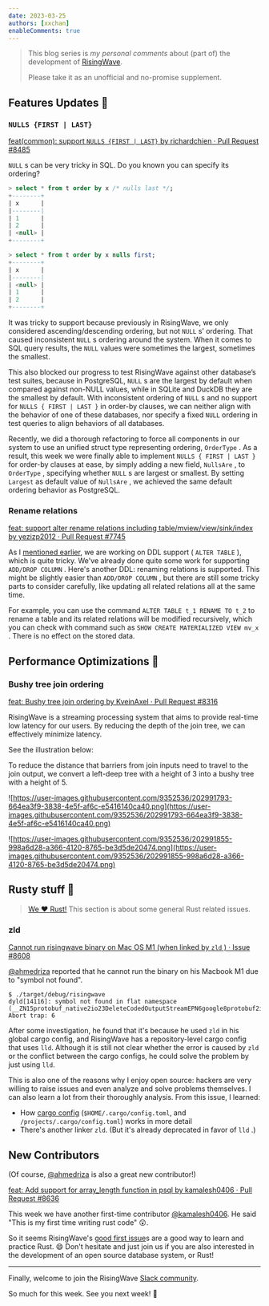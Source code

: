 ```yaml
---
date: 2023-03-25
authors: [xxchan]
enableComments: true
---
```


> This blog series is *my personal comments* about (part of) the development of [RisingWave](https://github.com/risingwavelabs/risingwave).
>
> Please take it as an unofficial and no-promise supplement.

## Features Updates 🌟

### `NULLS {FIRST | LAST}`

[feat(common): support `NULLS {FIRST | LAST}` by richardchien · Pull Request #8485](https://github.com/risingwavelabs/risingwave/pull/8485)

`NULL` s can be very tricky in SQL. Do you known you can specify its ordering?

```sql
> select * from t order by x /* nulls last */; 
+--------+
| x      |
|--------|
| 1      |
| 2      |
| <null> |
+--------+

> select * from t order by x nulls first;
+--------+
| x      |
|--------|
| <null> |
| 1      |
| 2      |
+--------+
```

It was tricky to support because previously in RisingWave, we only considered ascending/descending ordering, but not `NULL` s’ ordering. That caused inconsistent `NULL` s ordering around the system. When it comes to SQL query results, the `NULL` values were sometimes the largest, sometimes the smallest.

This also blocked our progress to test RisingWave against other database’s test suites, because in PostgreSQL, `NULL` s are the largest by default when compared against non-NULL values, while in SQLite and DuckDB they are the smallest by default. With inconsistent ordering of `NULL` s and no support for `NULLS { FIRST | LAST }` in order-by clauses, we can neither align with the behavior of one of these databases, nor specify a fixed `NULL` ordering in test queries to align behaviors of all databases.

Recently, we did a thorough refactoring to force all components in our system to use an unified struct type representing ordering, `OrderType` . As a result, this week we were finally able to implement `NULLS { FIRST | LAST }` for order-by clauses at ease, by simply adding a new field, `NullsAre` , to `OrderType` , specifying whether `NULL` s are largest or smallest. By setting `Largest` as default value of `NullsAre` , we achieved the same default ordering behavior as PostgreSQL.

### Rename relations

[feat: support alter rename relations including table/mview/view/sink/index by yezizp2012 · Pull Request #7745](https://github.com/risingwavelabs/risingwave/pull/7745)

As I [mentioned earlier](https://xxchan.github.io/this-week-in-risingwave/2023/02/25/twirw-2.html#table-schema-change), we are working on DDL support ( `ALTER TABLE` ), which is quite tricky. We've already done quite some work for supporting `ADD/DROP COLUMN` . Here's another DDL: renaming relations is supported. This might be slightly easier than `ADD/DROP COLUMN` , but there are still some tricky parts to consider carefully, like updating all related relations all at the same time.

For example, you can use the command `ALTER TABLE t_1 RENAME TO t_2` to rename a table and its related relations will be modified recursively, which you can check with command such as `SHOW CREATE MATERIALIZED VIEW mv_x` . There is no effect on the stored data.

## Performance Optimizations 💪

### Bushy tree join ordering

[feat: Bushy tree join ordering by KveinAxel · Pull Request #8316](https://github.com/risingwavelabs/risingwave/pull/8316#pullrequestreview-1345479333)

RisingWave is a streaming processing system that aims to provide real-time low latency for our users. By reducing the depth of the join tree, we can effectively minimize latency.

See the illustration below:

To reduce the distance that barriers from join inputs need to travel to the join output, we convert a left-deep tree with a height of 3 into a bushy tree with a height of 5.

![https://user-images.githubusercontent.com/9352536/202991793-664ea3f9-3838-4e5f-af6c-e5416140ca40.png](https://user-images.githubusercontent.com/9352536/202991793-664ea3f9-3838-4e5f-af6c-e5416140ca40.png)

![https://user-images.githubusercontent.com/9352536/202991855-998a6d28-a366-4120-8765-be3d5de20474.png](https://user-images.githubusercontent.com/9352536/202991855-998a6d28-a366-4120-8765-be3d5de20474.png)

## Rusty stuff 🦀️

> [We ❤️ Rust!](https://www.risingwave-labs.com/blog/building-a-cloud-database-from-scratch-why-we-moved-from-cpp-to-rust/) This section is about some general Rust related issues.

### zld

[Cannot run risingwave binary on Mac OS M1 (when linked by `zld` ) · Issue #8608](https://github.com/risingwavelabs/risingwave/issues/8608)

[@ahmedriza](https://github.com/ahmedriza) reported that he cannot run the binary on his Macbook M1 due to "symbol not found".

```
$ ./target/debug/risingwave
dyld[14116]: symbol not found in flat namespace (__ZN15protobuf_native2io23DeleteCodedOutputStreamEPN6google8protobuf2io17CodedOutputStreamE)
Abort trap: 6
```

After some investigation, he found that it's because he used `zld` in his global cargo config, and RisingWave has a repository-level cargo config that uses `lld`. Although it is still not clear whether the error is caused by `zld` or the conflict between the cargo configs, he could solve the problem by just using `lld`.

This is also one of the reasons why I enjoy open source: hackers are very willing to raise issues and even analyze and solve problems themselves. I can also learn a lot from their thoroughly analysis. From this issue, I learned:
- How [cargo config](https://doc.rust-lang.org/cargo/reference/config.html) (`$HOME/.cargo/config.toml`, and `/projects/.cargo/config.toml`) works in more detail
- There's another linker `zld`. (But it's already deprecated in favor of `lld` .)

## New Contributors

(Of course, [@ahmedriza](https://github.com/ahmedriza) is also a great new contributor!)

[feat: Add support for array_length function in psql by kamalesh0406 · Pull Request #8636](https://github.com/risingwavelabs/risingwave/pull/8636)

This week we have another first-time contributor [@kamalesh0406](https://github.com/kamalesh0406). He said "This is my first time writing rust code" 😲.

So it seems RisingWave's [good first issue](https://github.com/risingwavelabs/risingwave/issues?q=is%3Aopen+label%3A%22good+first+issue%22+sort%3Aupdated-desc)s are a good way to learn and practice Rust. 😄 Don't hesitate and just join us if you are also interested in the development of an open source database system, or Rust!

---

Finally, welcome to join the RisingWave [Slack community](https://join.slack.com/t/risingwave-community/shared_invite/zt-120rft0mr-d8uGk3d~NZiZAQWPnElOfw).

So much for this week. See you next week! 🤗

